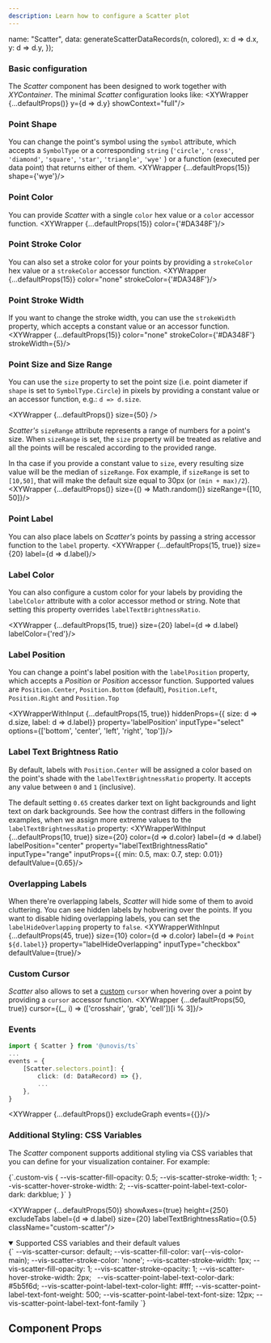 ```yaml
---
description: Learn how to configure a Scatter plot
---
```



  name: "Scatter",
  data: generateScatterDataRecords(n, colored),
  x: d => d.x,
  y: d => d.y,
});

### Basic configuration
The _Scatter_ component has been designed to work together with _XYContainer_. The minimal _Scatter_ configuration looks like:
<XYWrapper {...defaultProps()} y={d => d.y} showContext="full"/>

### Point Shape
You can change the point's symbol using the `symbol` attribute, which accepts a `SymbolType` or a corresponding `string`
(`'circle'`, `'cross'`, `'diamond'`, `'square'`, `'star'`, `'triangle'`, `'wye'` ) or a function (executed per data point) that returns either of them.
<XYWrapper {...defaultProps(15)} shape={'wye'}/>

### Point Color
You can provide _Scatter_ with a single `color` hex value or a `color` accessor function.
<XYWrapper {...defaultProps(15)} color={'#DA348F'}/>

### Point Stroke Color
You can also set a stroke color for your points by providing a `strokeColor` hex value or a `strokeColor` accessor function.
<XYWrapper {...defaultProps(15)} color="none" strokeColor={'#DA348F'}/>

### Point Stroke Width
If you want to change the stroke width, you can use the `strokeWidth` property, which accepts a constant value or an accessor function.
<XYWrapper {...defaultProps(15)} color="none" strokeColor={'#DA348F'} strokeWidth={5}/>

### Point Size and Size Range
You can use the `size` property to set the point size (i.e. point diameter if `shape` is set to `SymbolType.Circle`) in pixels
by providing a constant value or an accessor function, e.g.: `d => d.size`.

<XYWrapper {...defaultProps()} size={50} />

_Scatter's_ `sizeRange` attribute represents a range of numbers for a point's size. When `sizeRange` is set, the `size`
property will be treated as relative and all the points will be rescaled according to the provided range.

In tha case if you provide a constant value to `size`, every resulting size value will be the median of `sizeRange`.
Fox example, if `sizeRange` is set to `[10,50]`, that will make the default size equal to 30px (or `(min + max)/2`).
<XYWrapper {...defaultProps()} size={() => Math.random()} sizeRange={[10, 50]}/>

### Point Label
You can also place labels on _Scatter's_ points by passing a string accessor function to the `label` property.
<XYWrapper {...defaultProps(15, true)} size={20} label={d => d.label}/>

### Label Color
You can also configure a custom color for your labels by providing the `labelColor` attribute with a color accessor method or string.
Note that setting this property overrides `labelTextBrightnessRatio`.

<XYWrapper {...defaultProps(15, true)} size={20} label={d => d.label} labelColor={'red'}/>

### Label Position
You can change a point's label position with the `labelPosition` property, which accepts a  _Position_ or _Position_ accessor
function. Supported values are `Position.Center`, `Position.Bottom` (default), `Position.Left`, `Position.Right` and `Position.Top`

<XYWrapperWithInput {...defaultProps(15, true)} hiddenProps={{ size: d => d.size, label: d => d.label}} property='labelPosition' inputType="select" options={['bottom', 'center', 'left', 'right', 'top']}/>

### Label Text Brightness Ratio
By default, labels with `Position.Center` will be assigned a color based on the point's shade with the `labelTextBrightnessRatio` property.
It accepts any value between `0` and `1` (inclusive).

The default setting `0.65` creates darker text on light backgrounds and light text on dark backgrounds.
See how the contrast differs in the following examples, when we assign more extreme values to the `labelTextBrightnessRatio` property:
<XYWrapperWithInput {...defaultProps(10, true)} size={20} color={d => d.color} label={d => d.label} labelPosition="center" property="labelTextBrightnessRatio" inputType="range" inputProps={{ min: 0.5, max: 0.7, step: 0.01}} defaultValue={0.65}/>

### Overlapping Labels
When there're overlapping labels, _Scatter_ will hide some of them to avoid cluttering. You can see hidden labels by hobvering over the points.
If you want to disable hiding overlapping labels, you can set the `labelHideOverlapping` property to `false`.
<XYWrapperWithInput {...defaultProps(45, true)} size={10} color={d => d.color} label={d => `Point ${d.label}`} property="labelHideOverlapping" inputType="checkbox" defaultValue={true}/>

### Custom Cursor
_Scatter_ also allows to set a [custom](https://developer.mozilla.org/en-US/docs/Web/CSS/cursor) `cursor` when hovering
over a point by providing a `cursor` accessor function.
<XYWrapper {...defaultProps(50, true)} cursor={(_, i) => (['crosshair', 'grab', 'cell'])[i % 3]}/>

### Events
```ts
import { Scatter } from '@unovis/ts`
...
events = {
    [Scatter.selectors.point]: {
        click: (d: DataRecord) => {},
        ...
    },
}
```
<XYWrapper {...defaultProps()} excludeGraph events={{}}/>


### Additional Styling: CSS Variables
The _Scatter_ component supports additional styling via CSS variables that you can define for your visualization container. For example:

<CodeBlock language="css" title="styles.css">
{`.custom-vis {
  --vis-scatter-fill-opacity: 0.5;
  --vis-scatter-stroke-width: 1;
  --vis-scatter-hover-stroke-width: 2;
  --vis-scatter-point-label-text-color-dark: darkblue;
}`
}
</CodeBlock>

<XYWrapper {...defaultProps(50)} showAxes={true} height={250} excludeTabs label={d => d.label} size={20} labelTextBrightnessRatio={0.5} className="custom-scatter"/>

<details open>
  <summary>Supported CSS variables and their default values</summary>
  <CodeBlock language="css">
  {`
--vis-scatter-cursor: default;
--vis-scatter-fill-color: var(--vis-color-main);
--vis-scatter-stroke-color: 'none';
--vis-scatter-stroke-width: 1px;
--vis-scatter-fill-opacity: 1;
--vis-scatter-stroke-opacity: 1;
--vis-scatter-hover-stroke-width: 2px;
 
--vis-scatter-point-label-text-color-dark: #5b5f6d;
--vis-scatter-point-label-text-color-light: #fff;
--vis-scatter-point-label-text-font-weight: 500;
--vis-scatter-point-label-text-font-size: 12px;
--vis-scatter-point-label-text-font-family
`}
  </CodeBlock>
</details>


## Component Props
<PropTable name="VisScatter"></PropTable>
